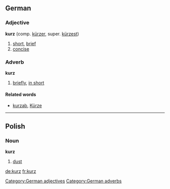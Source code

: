 ==German==
===Adjective===
'''kurz''' (comp. [[kürzer]], super. [[kürzest]])
#[[short]], [[brief]]
#[[concise]]

[[Category:German adjectives]]

===Adverb===
'''kurz'''
#[[briefly]], [[in short]]

====Related words====
* [[kurzab]], [[Kürze]]

[[Category:German adverbs]]

----

==Polish==
===Noun===
'''kurz'''
#[[dust]]

[[de:kurz]]
[[fr:kurz]]